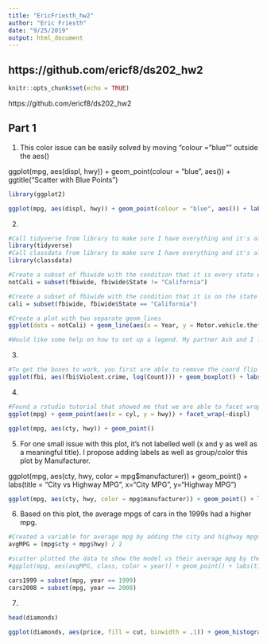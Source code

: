 ```yaml
---
title: "EricFriesth_hw2"
author: "Eric Friesth"
date: "9/25/2019"
output: html_document
---
```


## https://github.com/ericf8/ds202_hw2

```r
knitr::opts_chunk$set(echo = TRUE)
```

https://github.com/ericf8/ds202_hw2

## Part 1

1. This color issue can be easily solved by moving "colour = "blue"" outside the aes()

ggplot(mpg, aes(displ, hwy)) + geom_point(colour = "blue", aes()) + ggtitle("Scatter with Blue Points")

```r

library(ggplot2)

ggplot(mpg, aes(displ, hwy)) + geom_point(colour = "blue", aes()) + labs(title="Scatter with Blue Points")

```

2. 

```r

#Call tidyverse from library to make sure I have everything and it's all up to date
library(tidyverse)
#Call classdata from library to make sure I have everything and it's all up to date
library(classdata)

#Create a subset of fbiwide with the condition that it is every state except California
notCali = subset(fbiwide, fbiwide$State != "California") 

#Create a subset of fbiwide with the condition that it is on the state California
cali = subset(fbiwide, fbiwide$State == "California")

#Create a plot with two separate geom_lines
ggplot(data = notCali) + geom_line(aes(x = Year, y = Motor.vehicle.theft, group = notCali$State), colour = "dark turquoise") + geom_line(data = cali, aes(x = Year, y = Motor.vehicle.theft, group = cali$State), colour = "red") + labs(title="Motor vehicle theft over time", x="Year", y="Motor Vehicle Thefts") 

#Would like some help on how to set up a legend. My partner Ash and I looked all over stackoverflow, reddit, and rstudio documentation and couldn't get it to work. So sorry about that.
```

3. 

```r

#To get the boxes to work, you first are able to remove the coord flip and place the variable and log count within the aes()
ggplot(fbi, aes(fbi$Violent.crime, log(Count))) + geom_boxplot() + labs(title = "Boxplot of Violent Crimes", x = "Violent Crime", y = "Count")

```

4. 

```r

#Found a rstudio tutorial that showed me that we are able to facet wrap using displ as long as the variables and dataset used are correctly defined
ggplot(mpg) + geom_point(aes(x = cyl, y = hwy)) + facet_wrap(~displ)

```

```r
ggplot(mpg, aes(cty, hwy)) + geom_point()

```

5. For one small issue with this plot, it's not labelled well (x and y as well as a meaningful title). I propose adding labels as well as group/color this plot by Manufacturer.

ggplot(mpg, aes(cty, hwy, color = mpg$manufacturer)) + geom_point() + labs(title = "City vs Highway MPG", x="City MPG", y="Highway MPG")

```r

ggplot(mpg, aes(cty, hwy, color = mpg$manufacturer)) + geom_point() + labs(title = "City vs Highway MPG", x="City MPG", y="Highway MPG")

```

6. Based on this plot, the average mpgs of cars in the 1999s had a higher mpg.

```r

#Created a variable for average mpg by adding the city and highway mpgs together and dividing by 2
avgMPG = (mpg$cty + mpg$hwy) / 2

#scatter plotted the data to show the model vs their average mpg by the years 1999 and 2008
#ggplot(mpg, aes(avgMPG, class, color = year)) + geom_point() + labs(title = "Average MPG of Classes of Cars by Year", x="Average MPG", y="Class/Model of Car")

cars1999 = subset(mpg, year == 1999)
cars2008 = subset(mpg, year == 2008)


```

7. 

```r

head(diamonds)

ggplot(diamonds, aes(price, fill = cut, binwidth = .1)) + geom_histogram() + labs(title = "Distribution of Diamond Prices", x = "Price (USD)", y = "Frequency")

```




